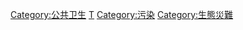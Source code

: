 {{Catmore}}

[[Category:公共卫生|Category:公共卫生]]
[[Category:疾病|T]]
[[Category:污染|Category:污染]]
[[Category:生態災難|Category:生態災難]]